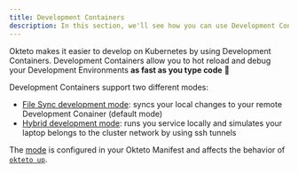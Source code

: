 ```yaml
---
title: Development Containers
description: In this section, we'll see how you can use Development Containers on Okteto
---
```


Okteto makes it easier to develop on Kubernetes by using Development Containers.
Development Containers allow you to hot reload and debug your Development Environments **as fast as you type code** 🚀

Development Containers support two different modes:

- [File Sync development mode](file-sync/index.mdx): syncs your local changes to your remote Development Conainer (default mode)
- [Hybrid development mode](hybrid/index.mdx): runs you service locally and simulates your laptop belongs to the cluster network by using ssh tunnels

The [mode](reference/okteto-manifest.mdx#mode-string-optional) is configured in your Okteto Manifest and affects the behavior of [`okteto up`](reference/okteto-cli.mdx#up).
